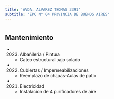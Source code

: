 ```yaml
---
title: 'AVDA. ALVAREZ THOMAS 3391'
subtitle: 'EPC N° 04 PROVINCIA DE BUENOS AIRES'
---
```


#


## Mantenimiento

*  (2023) Albañileria / Pintura 
    + Cateo estructural bajo solado

*  (2022) Cubiertas / Impermeabilizaciones 
    + Reemplazo de chapas-Aulas de patio

*  (2021) Electricidad 
    + Instalacion de 4 purificadores de aire



